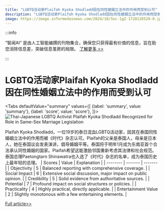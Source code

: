 ```yaml
---
title: "LGBTQ活动家Plaifah Kyoka Shodladd因在同性婚姻立法中的作用而受到认可"
description: "LGBTQ活动家Plaifah Kyoka Shodladd因在同性婚姻立法中的作用而受到认可"
image: https://image.informedainews.com/2024/10/Soc-1gZ-1728128529-0.jpg
---
```



:::info

“智闻AI“ 是由人工智能编撰的刊物集合，确保您只获得最有价值的信息，旨在助您消除信息差，突破信息茧房的局限。  [了解更多 >>](/)

:::

# LGBTQ活动家Plaifah Kyoka Shodladd因在同性婚姻立法中的作用而受到认可


<Tabs
	defaultValue="summary"
	values={[
	{label: 'summary', value: 'summary'},
	{label: 'score', value: 'score'},
]}>
<TabItem value="summary">
<img
  src="https://image.informedainews.com/2024/10/Soc-1gZ-1728128529-0.jpg"
  alt="Thai-Japanese LGBTQ Activist Plaifah Kyoka Shodladd Recognized for Role in Same-Sex Marriage Legislation"
/>



Plaifah Kyoka Shodladd，一位19岁的泰日混血LGBTQ活动家，因其在泰国同性婚姻立法中的作用而被《时代》杂志认可。Plaifah的父亲是泰国人，母亲是日本人，她在泰国议会发表演讲，倡导婚姻平等。泰国将于明年1月成为东南亚首个合法承认同性婚姻的国家。Plaifah希望这能激励邻国重新考虑其法律和社会规范。泰国总理Paetongtarn Shinawatra也入选了《时代》杂志的名单，成为泰国历史上最年轻的总理。
</TabItem>
<TabItem value="score">
	| Scores     | Value   | Explanation |
	| -------- | ------- | ------- |
	| Objectivity  | 5    | Balanced reporting with comprehensive coverage.    |
	| Social Impact | 6     | Extensive social discussion, major impact on public opinion.    |
	| Credibility    | 5    | Solid evidence from authoritative sources.    |
	| Potential    | 7    | Profound impact on social structures or policies.    |
	| Practicality    | 4    | Highly practical, directly applicable.    |
	| Entertainment Value    | 2    | Slightly monotonous with a few entertaining elements.    |
</TabItem>
</Tabs>

[Full article>>](https://www3.nhk.or.jp/nhkworld/en/news/20241004_18/)
